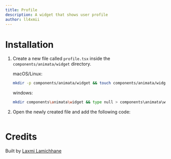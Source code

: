 ```yaml
---
title: Profile
description: A widget that shows user profile
author: ll4xmii
---
```


<ComponentPreview name="widget-profile--docs" />

# Installation

1. Create a new file called `profile.tsx` inside the `components/animata/widget` directory.

   macOS/Linux:

   ```bash
   mkdir -p components/animata/widget && touch components/animata/widget/profile.tsx
   ```

   windows:

   ```bash
   mkdir components\animata\widget && type null > components\animata\widget\profile.tsx
   ```

2. Open the newly created file and add the following code:

```jsx file=<rootDir>/animata/widget/profile.tsx

```

# Credits

Built by [Laxmi Lamichhane](https://github.com/llaxmi)
